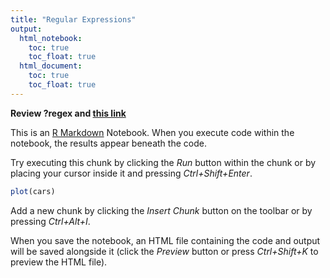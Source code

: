 ```yaml
---
title: "Regular Expressions"
output:
  html_notebook:
    toc: true
    toc_float: true
  html_document:
    toc: true
    toc_float: true
---
```


**Review ?regex and [this link](http://www.regular-expressions.info/tutorial.html)**


This is an [R Markdown](http://rmarkdown.rstudio.com) Notebook. When you execute code within the notebook, the results appear beneath the code. 

Try executing this chunk by clicking the *Run* button within the chunk or by placing your cursor inside it and pressing *Ctrl+Shift+Enter*. 

```r
plot(cars)
```

Add a new chunk by clicking the *Insert Chunk* button on the toolbar or by pressing *Ctrl+Alt+I*.

When you save the notebook, an HTML file containing the code and output will be saved alongside it (click the *Preview* button or press *Ctrl+Shift+K* to preview the HTML file).
